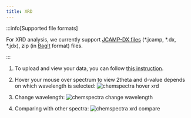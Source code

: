 ```yaml
---
title: XRD
---
```


:::info[Supported file formats]

For XRD analysis, we currently support [JCAMP-DX files](https://iupac.org/what-we-do/digital-standards/jcamp-dx/) (\*.jcamp, \*.dx, \*.jdx), zip (in [BagIt](https://en.wikipedia.org/wiki/BagIt) format) files.

:::

1. To upload and view your data, you can follow [this instruction](../chemspectra#how-to-use-chemspectra).

2. Hover your mouse over spectrum to view 2theta and d-value depends on which wavelength is selected:
   ![chemspectra hover xrd](/img/chemspectra/xrd/chemspectra_xrd_1.png)

3. Change wavelength:
   ![chemspectra change wavelength](/img/chemspectra/xrd/chemspectra_xrd_2.png)

4. Comparing with other spectra:
   ![chemspectra xrd compare](/img/chemspectra/xrd/chemspectra_xrd_3.png)
